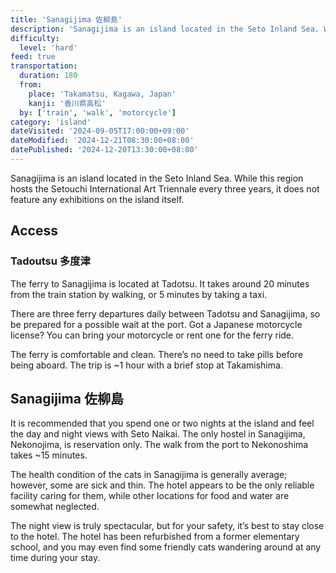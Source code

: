 ```yaml
---
title: 'Sanagijima 佐柳島'
description: 'Sanagijima is an island located in the Seto Inland Sea. While this region hosts the Setouchi International Art Triennale every three years, it does not feature any exhibitions on the island itself.'
difficulty:
  level: 'hard'
feed: true
transportation:
  duration: 180
  from:
    place: 'Takamatsu, Kagawa, Japan'
    kanji: '香川県高松'
  by: ['train', 'walk', 'motorcycle']
category: 'island'
dateVisited: '2024-09-05T17:00:00+09:00'
dateModified: '2024-12-21T08:30:00+08:00'
datePublished: '2024-12-20T13:30:00+08:00'
---
```



Sanagijima is an island located in the Seto Inland Sea. While this region hosts the Setouchi International Art Triennale every three years, it does not feature any exhibitions on the island itself.

<Abstract frontmatter={frontmatter} />

## Access

### Tadoutsu 多度津

The ferry to Sanagijima is located at Tadotsu. It takes around 20 minutes from the train station by walking, or 5 minutes by taking a taxi.

There are three ferry departures daily between Tadotsu and Sanagijima, so be prepared for a possible wait at the port. Got a Japanese motorcycle license? You can bring your motorcycle or rent one for the ferry ride.

The ferry is comfortable and clean. There’s no need to take pills before being aboard. The trip is ~1 hour with a brief stop at Takamishima.

## Sanagijima 佐柳島

It is recommended that you spend one or two nights at the island and feel the day and night views with Seto Naikai. The only hostel in Sanagijima, Nekonojima, is reservation only. The walk from the port to Nekonoshima takes ~15 minutes.

The health condition of the cats in Sanagijima is generally average; however, some are sick and thin. The hotel appears to be the only reliable facility caring for them, while other locations for food and water are somewhat neglected.

The night view is truly spectacular, but for your safety, it’s best to stay close to the hotel. The hotel has been refurbished from a former elementary school, and you may even find some friendly cats wandering around at any time during your stay.
